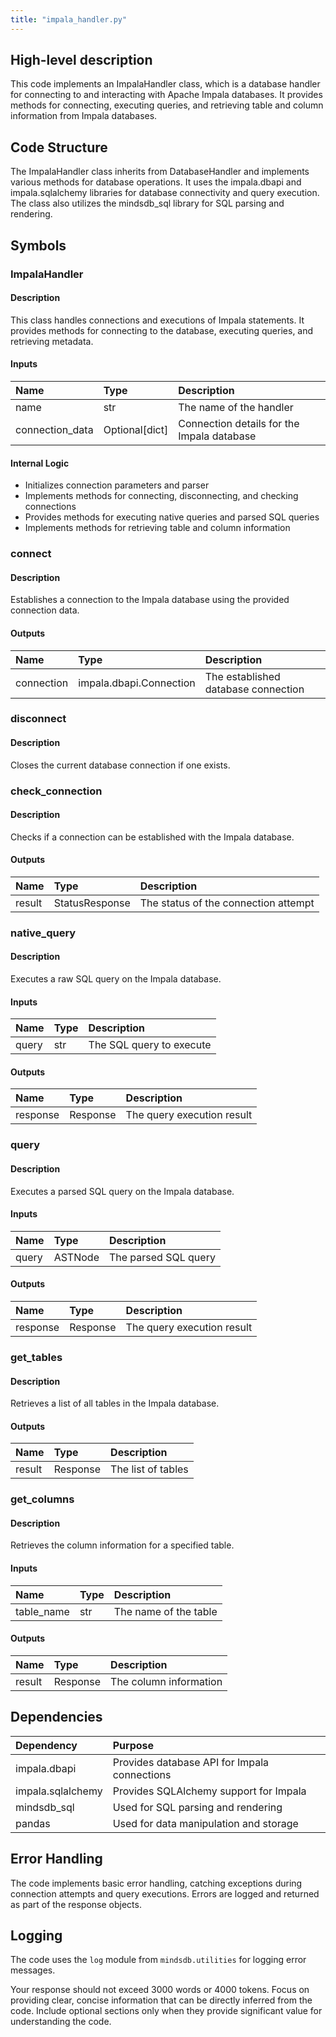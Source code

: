 ```yaml
---
title: "impala_handler.py"
---
```


## High-level description
This code implements an ImpalaHandler class, which is a database handler for connecting to and interacting with Apache Impala databases. It provides methods for connecting, executing queries, and retrieving table and column information from Impala databases.

## Code Structure
The ImpalaHandler class inherits from DatabaseHandler and implements various methods for database operations. It uses the impala.dbapi and impala.sqlalchemy libraries for database connectivity and query execution. The class also utilizes the mindsdb_sql library for SQL parsing and rendering.

## Symbols

### ImpalaHandler
#### Description
This class handles connections and executions of Impala statements. It provides methods for connecting to the database, executing queries, and retrieving metadata.

#### Inputs
| Name | Type | Description |
|:-----|:-----|:------------|
| name | str | The name of the handler |
| connection_data | Optional[dict] | Connection details for the Impala database |

#### Internal Logic
- Initializes connection parameters and parser
- Implements methods for connecting, disconnecting, and checking connections
- Provides methods for executing native queries and parsed SQL queries
- Implements methods for retrieving table and column information

### connect
#### Description
Establishes a connection to the Impala database using the provided connection data.

#### Outputs
| Name | Type | Description |
|:-----|:-----|:------------|
| connection | impala.dbapi.Connection | The established database connection |

### disconnect
#### Description
Closes the current database connection if one exists.

### check_connection
#### Description
Checks if a connection can be established with the Impala database.

#### Outputs
| Name | Type | Description |
|:-----|:-----|:------------|
| result | StatusResponse | The status of the connection attempt |

### native_query
#### Description
Executes a raw SQL query on the Impala database.

#### Inputs
| Name | Type | Description |
|:-----|:-----|:------------|
| query | str | The SQL query to execute |

#### Outputs
| Name | Type | Description |
|:-----|:-----|:------------|
| response | Response | The query execution result |

### query
#### Description
Executes a parsed SQL query on the Impala database.

#### Inputs
| Name | Type | Description |
|:-----|:-----|:------------|
| query | ASTNode | The parsed SQL query |

#### Outputs
| Name | Type | Description |
|:-----|:-----|:------------|
| response | Response | The query execution result |

### get_tables
#### Description
Retrieves a list of all tables in the Impala database.

#### Outputs
| Name | Type | Description |
|:-----|:-----|:------------|
| result | Response | The list of tables |

### get_columns
#### Description
Retrieves the column information for a specified table.

#### Inputs
| Name | Type | Description |
|:-----|:-----|:------------|
| table_name | str | The name of the table |

#### Outputs
| Name | Type | Description |
|:-----|:-----|:------------|
| result | Response | The column information |

## Dependencies
| Dependency | Purpose |
|:-----------|:--------|
| impala.dbapi | Provides database API for Impala connections |
| impala.sqlalchemy | Provides SQLAlchemy support for Impala |
| mindsdb_sql | Used for SQL parsing and rendering |
| pandas | Used for data manipulation and storage |

## Error Handling
The code implements basic error handling, catching exceptions during connection attempts and query executions. Errors are logged and returned as part of the response objects.

## Logging
The code uses the `log` module from `mindsdb.utilities` for logging error messages.

Your response should not exceed 3000 words or 4000 tokens. Focus on providing clear, concise information that can be directly inferred from the code. Include optional sections only when they provide significant value for understanding the code.
